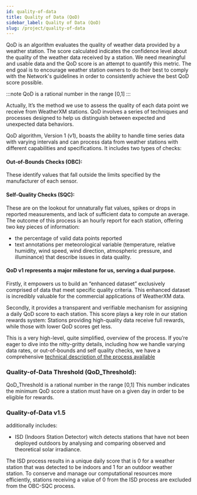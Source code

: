```yaml
---
id: quality-of-data
title: Quality of Data (QoD)
sidebar_label: Quality of Data (QoD)
slug: /project/quality-of-data
---
```




QoD is an algorithm evaluates the quality of weather data provided by a weather station. 
The score calculated indicates the confidence level about the quality of the weather data received by a station. 
We need meaningful and usable data and the QoD score is an attempt to quantify this metric. 
The end goal is to encourage weather station owners to do their best to comply with the Network's guidelines in order to consistently 
achieve the best QoD score possible.

:::note
QoD is a rational number in the range [0,1]
:::  

Actually, It’s the method we use to assess the quality of each data point we receive from WeatherXM stations. 
QoD involves a series of techniques and processes designed to help us distinguish between expected and unexpected data behaviors.

QoD algorithm, Version 1 (v1), boasts the ability to handle time series data with varying intervals and can process data from weather stations with different capabilities and specifications. 
It includes two types of checks:

#### Out-of-Bounds Checks (OBC): 
These identify values that fall outside the limits specified by the manufacturer of each sensor.
#### Self-Quality Checks (SQC): 
These are on the lookout for unnaturally flat values, spikes or drops in reported measurements, and lack of sufficient data to compute an average.
The outcome of this process is an hourly report for each station, offering two key pieces of information:

- the percentage of valid data points reported 
- text annotations per meteorological variable (temperature, relative humidity, wind speed, wind direction, atmospheric pressure, and illuminance) that describe issues in data quality.

#### QoD v1 represents a major milestone for us, serving a dual purpose.

Firstly, it empowers us to build an “enhanced dataset” exclusively comprised of data that meet specific quality criteria. This enhanced dataset is incredibly valuable for the commercial applications of WeatherXM data.

Secondly, it provides a transparent and verifiable mechanism for assigning a daily QoD score to each station. 
This score plays a key role in our station rewards system: Stations providing high-quality data receive full rewards, while those with lower QoD scores get less.

This is a very high-level, quite simplified, overview of the process.
If you’re eager to dive into the nitty-gritty details, including how we handle varying data rates, or out-of-bounds and self quality checks, 
we have a comprehensive <a href="https://docs.google.com/document/d/e/2PACX-1vRAkDVFpRxqZyP0CAAEtqxtE61VTpAnP02k25BB25F9HUcvIILwBX4-gKt6YP4f1L3mSN2SLNK5aKzJ/pub.">
technical description of the process available </a>  

### Quality-of-Data Threshold (QoD_Threshold): 
QoD_Threshold is a rational number in the range [0,1]
This number indicates the minimum QoD score a station must have on a given day in order to be eligible for rewards.


### Quality-of-Data v1.5 
additionally includes: 

- ISD (Indoors Station Detector) witch detects stations that have not been deployed outdoors by analysing and comparing observed and theoretical solar irradiance.

The ISD process results in a unique daily score that is 0 for a weather station that was detected to be indoors and 1 for an outdoor weather station. 
To conserve and manage our computational resources more efficiently, stations receiving a value of 0 from the ISD process are excluded from the OBC-SQC process.

